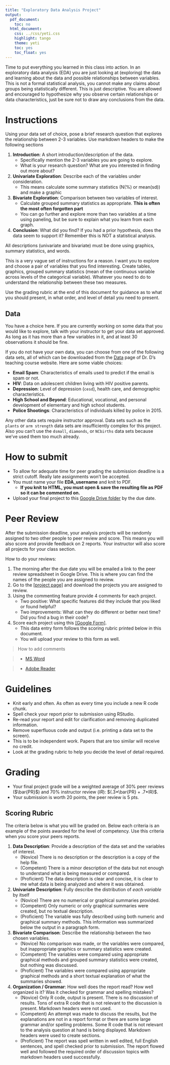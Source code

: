 ```yaml
---
title: "Exploratory Data Analysis Project"
output:
  pdf_document:
    toc: no
  html_document:
    css: ../css/yeti.css
    highlight: tango
    theme: yeti
    toc: yes
    toc_float: yes
---
```


Time to put everything you learned in this class into action. In an exploratory data analysis (EDA) you are just looking at (exploring) the data and learning about the data and possible relationships between variables. This is not a formal statistical analysis, you cannot make any claims about groups being statistically different. This is just descriptive. You are allowed and encouraged to hypothesize why you observe certain relationships or data characteristics, just be sure not to draw any conclusions from the data.

# Instructions
Using your data set of choice, pose a brief research question that explores the relationship between 2-3 variables.
Use markdown headers to make the following sections

1. **Introduction**: A short introduction/description of the data.
    - Specifically mention the 2-3 variables you are going to explore.
    - What is your research question? What are you interested in finding out more about? 
2. **Univariate Exploration**: Describe each of the variables under consideration.
    - This means calculate some summary statistics (N(%) or mean(sd)) and make a graphic
3. **Bivariate Exploration**: Comparison between two variables of interest.
    - Calculate grouped summary statistics as appropriate. **This is often the most often forgotten part**
    - You can go further and explore more than two variables at a time using paneling, but be sure to explain what you learn from each graph. 
4. **Conclusion**: What did you find? If you had a prior hypothesis, does the data seem to support it? Remember this is NOT a statistical analysis. 

All descriptions (univariate and bivariate) must be done using graphics, summary statistics, and words.


This is a very vague set of instructions for a reason. I want you to explore and choose a pair of variables that you find interesting. Create tables, graphics, grouped summary statistics (mean of the continuous variable across levels of the categorical variable). Whatever you need to do to understand the relationship between these two measures.

Use the grading rubric at the end of this document for guidance as to what you should present, in what order, and level of detail you need to present.

## Data

You have a choice here. If you are currently working on some data that you would like to explore, talk with your instructor to get your data set approved. As long as it has more than a few variables in it, and at least 30 observations it should be fine. 

If you do not have your own data, you can choose from one of the following data sets, all of which can be downloaded from the [Data](https://www.norcalbiostat.com/data/) page of Dr. D's teaching course website. Here are some viable choices:

* **Email Spam**: Characteristics of emails used to predict if the email is spam or not.
* **HIV**: Data on adolescent children living with HIV positive parents.
* **Depression**: Level of depression (`cesd`), health care, and demographic characteristics.
* **High School and Beyond**: Educational, vocational, and personal development of elementary and high school students.
* **Police Shootings**: Characteristics of individuals killed by police in 2015.


Any other data sets require instructor approval. Data sets such as the `plants` or `arm strength` data sets are insufficiently complex for this project. Also you can't use the `dsmall`, `diamonds`, or `NCbirths` data sets because we've used them too much already.

# How to submit

* To allow for adequate time for peer grading the submission deadline is a strict cutoff. Really late assignments won't be accepted.
* You must name your file **EDA_username** and knit to PDF. 
    - **If you knit to HTML, you must open & save the resulting file as PDF so it can be commented on.**
* Upload your final project to this [Google Drive folder](https://drive.google.com/drive/folders/11iQlwwePp6i7THGoDRFsCuEH0jUDejgj?usp=drive_link) by the due date.




# Peer Review

After the submission deadline, your analysis projects will be randomly assigned to two other people to peer review and score. This means you will also score and provide feedback on 2 reports. Your instructor will also score all projects for your class section.


How to do your reviews: 

<!-- > update this to make it more generic and not in google drive -->

1. The morning after the due date you will be emailed a link to the peer review spreadsheet in Google Drive. This is where you can find the names of the people you are assigned to review. 
2. Go to the [[project page]](https://norcalbiostat.github.io/peer_review/math130_eda.html) and download the projects you are assigned to review. 
3. Using the commenting feature provide 4 comments for each project.
    - Two positive: What specific features did they include that you liked or found helpful?
    - Two improvements: What can they do different or better next time? Did you find a bug in their code?
4. Score each project using this [[Google Form]](https://forms.gle/UJKJReDdjQh5Chvp8).
    - This data entry form follows the scoring rubric printed below in this document.
    - You will upload your review to this form as well.

> How to add comments

> * [MS Word](https://support.microsoft.com/en-us/office/insert-delete-or-change-a-comment-5cb1af25-4dfe-4484-9713-2c80391ecf12)

> * [Adobe Reader](https://helpx.adobe.com/acrobat/using/commenting-pdfs.html)


# Guidelines

* Knit early and often. As often as every time you include a new R code chunk.
* Spell check your report prior to submission using RStudio.
* Re-read your report and edit for clarification and removing duplicated information.
* Remove superfluous code and output (i.e. printing a data set to the screen).
* This is to be independent work. Papers that are too similar will receive no credit.
* Look at the grading rubric to help you decide the level of detail required.

# Grading
* Your final project grade will be a weighted average of 30% peer reviews ($\bar{PR}$) and 70% instructor review ($IR$): $(.3*\bar{PR} + .7*IR)$.
* Your submission is worth 20 points, the peer review is 5 pts.


\newpage

## Scoring Rubric
The criteria below is what you will be graded on. Below each criteria is an example of the points awarded for the level of competency. Use this criteria when you score your peers reports.


1. **Data Description**: Provide a description of the data set and the variables of interest.
    - (Novice) There is no description or the description is a copy of the help file.
    - (Competent) There is a minor description of the data but not enough to understand
             what is being measured or compared.
    - (Proficient) The data description is clear and concise, it is clear to me what data
             is being analyzed and where it was obtained.

2. **Univariate Description**: Fully describe the distribution of _each variable_ by itself
    - (Novice) There are no numerical or graphical summaries provided.
    - (Competent) Only numeric or only graphical summaries were created, but no textual description.
    - (Proficient) The variable was fully described using both numeric and graphical summary methods. This information was summarized below the output in a paragraph form.
    
3. **Bivariate Comparison**: Describe the relationship between the two chosen variables.
    - (Novice) No comparison was made, or the variables were compared, but
             inappropriate graphics or summary statistics were created.
    - (Competent) The variables were compared using appropriate graphical methods and
             grouped summary statistics were created, but nothing was discussed.
    - (Proficient) The variables were compared using appropriate graphical methods and
             a short textual explanation of what the summaries showed.

4. **Organization / Grammar**: How well does the report read? How well organized is it? Was it checked for grammar and spelling mistakes?
    - (Novice) Only R code, output is present. There is no discussion of results.
             Tons of extra R code that is not relevant to the discussion is present.
             Markdown headers were not used.
    - (Competent)  An attempt was made to discuss the results, but the explanations are
             not in a report format or there are some large grammar and/or spelling
             problems. Some R code that is not relevant to the analysis question at
             hand is being displayed. Markdown headers were used to create sections.
    - (Proficient) The report was spell written in well edited, full English sentences, and
             spell checked prior to submission. The report flowed well and followed
             the required order of discussion topics with markdown headers used successfully.
